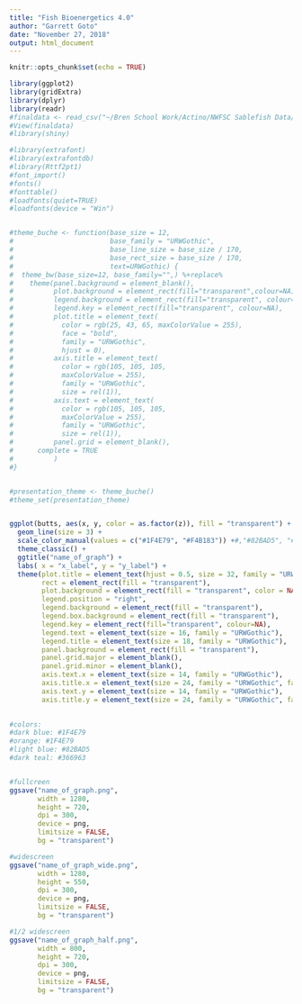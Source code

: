---
title: "Fish Bioenergetics 4.0"
author: "Garrett Goto"
date: "November 27, 2018"
output: html_document
---

```{r setup, include=FALSE}
knitr::opts_chunk$set(echo = TRUE)
```

```{r packages, echo=FALSE, message=FALSE}

library(ggplot2)
library(gridExtra)
library(dplyr)
library(readr)
#finaldata <- read_csv("~/Bren School Work/Actino/NWFSC Sablefish Data/finaldata.csv")
#View(finaldata)
#library(shiny)

#library(extrafont)
#library(extrafontdb)
#library(Rttf2pt1)
#font_import()
#fonts()
#fonttable()
#loadfonts(quiet=TRUE)
#loadfonts(device = "Win")



```


```{r buche_theme}

#theme_buche <- function(base_size = 12,
#                        base_family = "URWGothic",
#                        base_line_size = base_size / 170,
#                        base_rect_size = base_size / 170,
#                        text=URWGothic) {
#  theme_bw(base_size=12, base_family="",) %+replace%
#    theme(panel.background = element_blank(), 
#          plot.background = element_rect(fill="transparent",colour=NA), 
#          legend.background = element_rect(fill="transparent", colour=NA),
#          legend.key = element_rect(fill="transparent", colour=NA),
#          plot.title = element_text(
#            color = rgb(25, 43, 65, maxColorValue = 255), 
#            face = "bold",
#            family = "URWGothic",
#            hjust = 0),
#          axis.title = element_text(
#            color = rgb(105, 105, 105, 
#            maxColorValue = 255), 
#            family = "URWGothic",
#            size = rel(1)),
#          axis.text = element_text(
#            color = rgb(105, 105, 105, 
#            maxColorValue = 255), 
#            family = "URWGothic",
#            size = rel(1)),
#          panel.grid = element_blank(),
#      complete = TRUE
#          )
#}


#presentation_theme <- theme_buche()
#theme_set(presentation_theme)


ggplot(butts, aes(x, y, color = as.factor(z)), fill = "transparent") + 
  geom_line(size = 3) +
  scale_color_manual(values = c("#1F4E79", "#F4B183")) +#,"#82BAD5", "#366963")) +
  theme_classic() +
  ggtitle("name_of_graph") +
  labs( x = "x_label", y = "y_label") +
  theme(plot.title = element_text(hjust = 0.5, size = 32, family = "URWGothic", face = "bold"), 
        rect = element_rect(fill = "transparent"),
        plot.background = element_rect(fill = "transparent", color = NA),
        legend.position = "right",
        legend.background = element_rect(fill = "transparent"),
        legend.box.background = element_rect(fill = "transparent"),
        legend.key = element_rect(fill="transparent", colour=NA),
        legend.text = element_text(size = 16, family = "URWGothic"),
        legend.title = element_text(size = 18, family = "URWGothic"),
        panel.background = element_rect(fill = "transparent"),
        panel.grid.major = element_blank(),
        panel.grid.minor = element_blank(),
        axis.text.x = element_text(size = 14, family = "URWGothic"),
        axis.title.x = element_text(size = 24, family = "URWGothic", face = "bold"),
        axis.text.y = element_text(size = 14, family = "URWGothic"),
        axis.title.y = element_text(size = 24, family = "URWGothic", face = "bold"))
 

#colors: 
#dark blue: #1F4E79
#orange: #1F4E79
#light blue: #82BAD5
#dark teal: #366963


#fullcreen
ggsave("name_of_graph.png", 
       width = 1280, 
       height = 720, 
       dpi = 300, 
       device = png, 
       limitsize = FALSE, 
       bg = "transparent")

#widescreen
ggsave("name_of_graph_wide.png", 
       width = 1280, 
       height = 550, 
       dpi = 300, 
       device = png, 
       limitsize = FALSE, 
       bg = "transparent")

#1/2 widescreen
ggsave("name_of_graph_half.png", 
       width = 800, 
       height = 720, 
       dpi = 300, 
       device = png, 
       limitsize = FALSE, 
       bg = "transparent")


```

